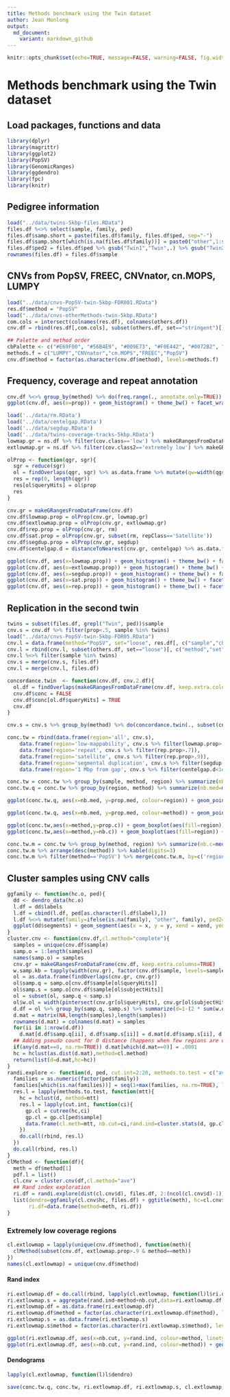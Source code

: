 ```yaml
---
title: Methods benchmark using the Twin dataset
author: Jean Monlong
output:
  md_document:
    variant: markdown_github
---
```


```r
knitr::opts_chunk$set(echo=TRUE, message=FALSE, warning=FALSE, fig.width=10, tidy=TRUE)
```

# Methods benchmark using the Twin dataset

## Load packages, functions and data

```r
library(dplyr)
library(magrittr)
library(ggplot2)
library(PopSV)
library(GenomicRanges)
library(ggdendro)
library(fpc)
library(knitr)
```

## Pedigree information

```r
load("../data/twins-5kbp-files.RData")
files.df %<>% select(sample, family, ped)
files.df$samp.short = paste(files.df$family, files.df$ped, sep="-")
files.df$samp.short[which(is.na(files.df$family))] = paste0("other",1:sum(is.na(files.df$family)))
files.df$ped2 = files.df$ped %>% gsub("Twin1","Twin",.) %>% gsub("Twin2","Twin",.)
rownames(files.df) = files.df$sample
```

## CNVs from PopSV, FREEC, CNVnator, cn.MOPS, LUMPY

```r
load("../data/cnvs-PopSV-twin-5kbp-FDR001.RData")
res.df$method = "PopSV"
load("../data/cnvs-otherMethods-twin-5kbp.RData")
com.cols = intersect(colnames(res.df), colnames(others.df))
cnv.df = rbind(res.df[,com.cols], subset(others.df, set=="stringent")[,com.cols])

## Palette and method order
cbPalette <- c("#E69F00", "#56B4E9", "#009E73", "#F0E442", "#0072B2", "#D55E00", "#CC79A7")
methods.f = c("LUMPY","CNVnator","cn.MOPS","FREEC","PopSV")
cnv.df$method = factor(as.character(cnv.df$method), levels=methods.f)
```

## Frequency, coverage and repeat annotation

```r
cnv.df %<>% group_by(method) %>% do(freq.range(., annotate.only=TRUE))
ggplot(cnv.df, aes(x=prop)) + geom_histogram() + theme_bw() + facet_wrap(~method, scales='free') + xlab('frequency') + ylab('CNV call')
```

```r
load('../data/rm.RData')
load('../data/centelgap.RData')
load('../data/segdup.RData')
load('../data/twins-coverage-tracks-5kbp.RData')
lowmap.gr = ns.df %>% filter(cov.class=='low') %>% makeGRangesFromDataFrame %>% reduce
extlowmap.gr = ns.df %>% filter(cov.class2=='extremely low') %>% makeGRangesFromDataFrame %>% reduce

olProp <- function(qgr, sgr){
  sgr = reduce(sgr)
  ol = findOverlaps(qgr, sgr) %>% as.data.frame %>% mutate(qw=width(qgr)[queryHits], qsw=width(pintersect(qgr[queryHits], sgr[subjectHits]))) %>% group_by(queryHits) %>% summarize(prop=sum(qsw/qw))
  res = rep(0, length(qgr))
  res[ol$queryHits] = ol$prop
  res
}

cnv.gr = makeGRangesFromDataFrame(cnv.df)
cnv.df$lowmap.prop = olProp(cnv.gr, lowmap.gr)
cnv.df$extlowmap.prop = olProp(cnv.gr, extlowmap.gr)
cnv.df$rep.prop = olProp(cnv.gr, rm)
cnv.df$sat.prop = olProp(cnv.gr, subset(rm, repClass=='Satellite'))
cnv.df$segdup.prop = olProp(cnv.gr, segdup)
cnv.df$centelgap.d = distanceToNearest(cnv.gr, centelgap) %>% as.data.frame %>% .$distance

ggplot(cnv.df, aes(x=lowmap.prop)) + geom_histogram() + theme_bw() + facet_wrap(~method, scales='free') + ylab('CNV call') + xlab('proportion of the call overlapping a low-coverage region')
ggplot(cnv.df, aes(x=extlowmap.prop)) + geom_histogram() + theme_bw() + facet_wrap(~method, scales='free') + ylab('CNV call') + xlab('proportion of the call overlapping an extremely low-coverage region')
ggplot(cnv.df, aes(x=segdup.prop)) + geom_histogram() + theme_bw() + facet_wrap(~method, scales='free') + ylab('CNV call') + xlab('proportion of the call overlapping a segmental duplication')
ggplot(cnv.df, aes(x=sat.prop)) + geom_histogram() + theme_bw() + facet_wrap(~method, scales='free') + ylab('CNV call') + xlab('proportion of the call overlapping a satellite')
ggplot(cnv.df, aes(x=rep.prop)) + geom_histogram() + theme_bw() + facet_wrap(~method, scales='free') + ylab('CNV call') + xlab('proportion of the call overlapping an annotated repeat')
```


## Replication in the second twin

```r
twins = subset(files.df, grepl("Twin", ped))$sample
cnv.s = cnv.df %>% filter(prop<.5, sample %in% twins)
load("../data/cnvs-PopSV-twin-5kbp-FDR05.RData")
cnv.l = data.frame(method="PopSV", set="loose", res.df[, c("sample","chr","start","end")])
cnv.l = rbind(cnv.l, subset(others.df, set=="loose")[, c("method","set","sample","chr","start","end")])
cnv.l %<>% filter(sample %in% twins)
cnv.s = merge(cnv.s, files.df)
cnv.l = merge(cnv.l, files.df)

concordance.twin  <- function(cnv.df, cnv.2.df){
  ol.df = findOverlaps(makeGRangesFromDataFrame(cnv.df, keep.extra.columns=TRUE), makeGRangesFromDataFrame(cnv.2.df, keep.extra.columns=TRUE)) %>% as.data.frame %>% mutate(samp.q=cnv.df$sample[queryHits], samp.s=cnv.2.df$sample[subjectHits], fam.q=cnv.df$family[queryHits], fam.s=cnv.2.df$family[subjectHits]) %>% group_by(queryHits) %>% filter(any(fam.s==fam.q & samp.s!=samp.q))
  cnv.df$conc = FALSE
  cnv.df$conc[ol.df$queryHits] = TRUE
  cnv.df
}

cnv.s = cnv.s %>% group_by(method) %>% do(concordance.twin(., subset(cnv.l, method==.$method[1]))) %>% ungroup

conc.tw = rbind(data.frame(region='all', cnv.s),
    data.frame(region='low-mappability', cnv.s %>% filter(lowmap.prop>.9)),
    data.frame(region='repeat', cnv.s %>% filter(rep.prop>.7)),
    data.frame(region='satellite', cnv.s %>% filter(rep.prop>.9)),
    data.frame(region='segmental duplication', cnv.s %>% filter(segdup.prop>.9)),
    data.frame(region='1 Mbp from gap', cnv.s %>% filter(centelgap.d<1e6)))

conc.tw = conc.tw %>% group_by(sample, method, region) %>% summarize(nb.c=sum(conc), prop.c=mean(conc)) %>% ungroup %>% mutate(method = factor(as.character(method), levels=methods.f))
conc.tw.q = conc.tw %>% group_by(region, method) %>% summarize(nb.med=median(nb.c), nb.q3=quantile(nb.c, .95), nb.q1=quantile(nb.c, .05), prop.med=median(prop.c), prop.q3=quantile(prop.c, .95), prop.q1=quantile(prop.c, .05))

ggplot(conc.tw.q, aes(x=nb.med, y=prop.med, colour=region)) + geom_point() + theme_bw() + geom_errorbar(aes(ymin=prop.q1, ymax=prop.q3)) + geom_errorbarh(aes(xmin=nb.q1, xmax=nb.q3)) + facet_wrap(~method) + xlab('number of replicated calls') + ylab('proportion of replicated calls')

ggplot(conc.tw.q, aes(x=nb.med, y=prop.med, colour=method)) + geom_point() + theme_bw() + geom_errorbar(aes(ymin=prop.q1, ymax=prop.q3)) + geom_errorbarh(aes(xmin=nb.q1, xmax=nb.q3)) + facet_wrap(~region) + xlab('number of replicated calls per sample') + ylab('proportion of replicated calls per sample') + scale_colour_manual(values=cbPalette)

ggplot(conc.tw,aes(x=method,y=prop.c)) + geom_boxplot(aes(fill=region)) + theme_bw() + xlab("")  + ylab("proportion of replicated calls per sample") + ylim(0,1) + facet_grid(.~method, scales='free')
ggplot(conc.tw,aes(x=method,y=nb.c)) + geom_boxplot(aes(fill=region)) + theme_bw() + xlab("")  + ylab("number of replicated calls per sample") + facet_grid(.~method, scales='free')

conc.tw.m = conc.tw %>% group_by(method, region) %>% summarize(nb.c=median(nb.c), prop.c=median(prop.c))
conc.tw.m %>% arrange(desc(method)) %>% kable(digits=3)
conc.tw.m %>% filter(method=='PopSV') %>% merge(conc.tw.m, by=c('region'), suffixes=c('.popsv','.other')) %>% mutate(popsv.fc=nb.c.popsv/nb.c.other) %>% filter(method.other!='PopSV') %>% select(region, method.other, popsv.fc) %>% arrange(region) %>% kable(digits=3)
```


## Cluster samples using CNV calls

```r
ggfamily <- function(hc.o, ped){
  dd <- dendro_data(hc.o)
  l.df = dd$labels
  l.df = cbind(l.df, ped[as.character(l.df$label),])
  l.df %<>% mutate(family=ifelse(is.na(family), "other", family), ped2=ifelse(is.na(ped2), "other", ped2))
  ggplot(dd$segments) + geom_segment(aes(x = x, y = y, xend = xend, yend = yend)) + geom_point(aes(x=x, y=y, colour=factor(family), shape=factor(ped2)),size=5,data=l.df)+ scale_colour_hue(name="family") + scale_shape_manual(name="",values=c(15,16,18,17,17)) + theme_minimal() + theme(plot.background=element_rect(colour="white"), legend.position="bottom") + xlab("sample") + ylab("")
}
cluster.cnv <- function(cnv.df,cl.method="complete"){
  samples = unique(cnv.df$sample)
  samp.o = 1:length(samples)
  names(samp.o) = samples
  cnv.gr = makeGRangesFromDataFrame(cnv.df, keep.extra.columns=TRUE)
  w.samp.kb = tapply(width(cnv.gr), factor(cnv.df$sample, levels=samples), function(w) sum(w/1e3))
  ol = as.data.frame(findOverlaps(cnv.gr, cnv.gr))
  ol$samp.q = samp.o[cnv.df$sample[ol$queryHits]]
  ol$samp.s = samp.o[cnv.df$sample[ol$subjectHits]]
  ol = subset(ol, samp.q < samp.s)
  ol$w.ol = width(pintersect(cnv.gr[ol$queryHits], cnv.gr[ol$subjectHits]))
  d.df = ol %>% group_by(samp.q, samp.s) %>% summarize(d=1-(2 * sum(w.ol/1e3) / sum(w.samp.kb[c(samp.q[1],samp.s[1])])))
  d.mat = matrix(NA,length(samples),length(samples))
  rownames(d.mat) = colnames(d.mat) = samples
  for(ii in 1:nrow(d.df))
    d.mat[d.df$samp.q[ii], d.df$samp.s[ii]] = d.mat[d.df$samp.s[ii], d.df$samp.q[ii]] = d.df$d[ii]
  ## Adding pseudo count for 0 distance (happens when few regions are used, e.g. low-coverage FREEC)
  if(any(d.mat==0, na.rm=TRUE)) d.mat[which(d.mat==0)] = .0001
  hc = hclust(as.dist(d.mat),method=cl.method)
  return(list(d=d.mat,hc=hc))
}
randi.explore <- function(d, ped, cut.int=2:20, methods.to.test = c("ave","comp","ward.D")){
  families = as.numeric(factor(ped$family))
  families[which(is.na(families))] = seq(1+max(families, na.rm=TRUE), length.out=sum(is.na(families)))
  res.l = lapply(methods.to.test, function(mtt){
    hc = hclust(d, method=mtt)
    res.l = lapply(cut.int, function(ci){
      gp.cl = cutree(hc,ci)
      gp.cl = gp.cl[ped$sample]
      data.frame(cl.meth=mtt, nb.cut=ci,rand.ind=cluster.stats(d, gp.cl, families)$corrected.rand)
    })
    do.call(rbind, res.l)
  })
  do.call(rbind, res.l)
}
clMethod <- function(df){
  meth = df$method[1]
  pdf.l = list()
  cl.cnv = cluster.cnv(df,cl.method="ave")
  ## Rand index exploration
  ri.df = randi.explore(dist(cl.cnv$d), files.df, 2:(ncol(cl.cnv$d)-1))
  list(dendro=ggfamily(cl.cnv$hc, files.df) + ggtitle(meth), hc=cl.cnv$hc,
       ri.df=data.frame(method=meth, ri.df))
}
```

### Extremely low coverage regions

```r
cl.extlowmap = lapply(unique(cnv.df$method), function(meth){
  clMethod(subset(cnv.df, extlowmap.prop>.9 & method==meth))
})
names(cl.extlowmap) = unique(cnv.df$method)
```

#### Rand index

```r
ri.extlowmap.df = do.call(rbind, lapply(cl.extlowmap, function(l)l$ri.df))
ri.extlowmap.s = aggregate(rand.ind~method+nb.cut,data=ri.extlowmap.df, max)
ri.extlowmap.df = as.data.frame(ri.extlowmap.df)
ri.extlowmap.df$method = factor(as.character(ri.extlowmap.df$method), levels=methods.f)
ri.extlowmap.s = as.data.frame(ri.extlowmap.s)
ri.extlowmap.s$method = factor(as.character(ri.extlowmap.s$method), levels=methods.f)

ggplot(ri.extlowmap.df, aes(x=nb.cut, y=rand.ind, colour=method, linetype=cl.meth)) + geom_point() + geom_line() + ylim(0,1) + scale_linetype(name="clustering linkage",label=c("average","complete","Ward")) + theme_bw() + xlab("number of groups derived from CNV clustering") + ylab("Rand index using pedigree information") + theme(legend.position=c(1,1),legend.justification=c(1,1), text=element_text(size=18)) + scale_colour_manual(values=cbPalette)
ggplot(ri.extlowmap.df, aes(x=nb.cut, y=rand.ind, colour=method)) + geom_point(aes(shape=cl.meth),alpha=1) + geom_line(size=2,alpha=.5,data=ri.extlowmap.s) + ylim(min(ri.extlowmap.df$rand.ind),1) + scale_shape(name="clustering linkage",label=c("average","complete","Ward")) + theme_bw() + xlab("number of groups derived from CNV clustering") + ylab("Rand index using pedigree information") + theme(legend.position=c(1,1),legend.justification=c(1,1), text=element_text(size=18)) + scale_colour_manual(values=cbPalette)
```

#### Dendograms

```r
lapply(cl.extlowmap, function(l)l$dendro)
```

```r
save(conc.tw.q, conc.tw, ri.extlowmap.df, ri.extlowmap.s, cl.extlowmap, file='PopSV-methodBenchmark-twin.RData')
```
